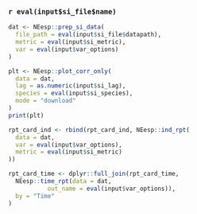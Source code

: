 ### `r eval(input$si_file$name)`
```r
dat <- NEesp::prep_si_data(
  file_path = eval(input$si_file$datapath),
  metric = eval(input$si_metric),
  var = eval(input$var_options)
)

plt <- NEesp::plot_corr_only(
  data = dat,
  lag = as.numeric(input$si_lag),
  species = eval(input$si_species),
  mode = "download"
)
print(plt)

rpt_card_ind <- rbind(rpt_card_ind, NEesp::ind_rpt(
  data = dat,
  var = eval(input$var_options),
  metric = eval(input$si_metric)
))

rpt_card_time <- dplyr::full_join(rpt_card_time,
  NEesp::time_rpt(data = dat, 
           out_name = eval(input$var_options)),
  by = "Time"
)
```
